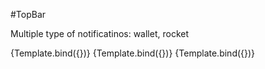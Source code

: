 

<Meta title="Design System/TopBar/Light Mode" component={TopBar} />

#TopBar

Multiple type of notificatinos: wallet, rocket


<Canvas>
  <Story
    name="Top Bar" parameters={{backgrounds: { default: 'dark' }}}
    args={{
      mode: "light",
      name: "Mary Lee",
      photo_url: "https://media.istockphoto.com/photos/beautiful-woman-posing-against-dark-background-picture-id638756792?k=20&m=638756792&s=612x612&w=0&h=PAiwpR6vmkBlctx0kmvGKX3HsBcMdd2PFD4BlEEI7Ac=",
      count_notifications: "0"
    }}
  >
    {Template.bind({})}
  </Story>
  <Story
    name="Top Bar w/ Notifications" parameters={{backgrounds: { default: 'dark' }}}
    args={{
      mode: "light",
      name: "Mary Lee",
      photo_url: "https://media.istockphoto.com/photos/beautiful-woman-posing-against-dark-background-picture-id638756792?k=20&m=638756792&s=612x612&w=0&h=PAiwpR6vmkBlctx0kmvGKX3HsBcMdd2PFD4BlEEI7Ac=",
      count_notifications: "4"
    }}
  >
    {Template.bind({})}
  </Story>
  <Story
    name="Top Bar w/ Notifications (incl. connect wallet)" parameters={{backgrounds: { default: 'dark' }}}
    args={{
      mode: "light",
      name: "Mary Lee",
      photo_url: "https://media.istockphoto.com/photos/beautiful-woman-posing-against-dark-background-picture-id638756792?k=20&m=638756792&s=612x612&w=0&h=PAiwpR6vmkBlctx0kmvGKX3HsBcMdd2PFD4BlEEI7Ac=",
      count_notifications: "4",
      is_connected: "true",
      wallet_balance: "255 cUSD",
      wallet_address: "0x678...469",
    }}
  >
    {Template.bind({})}
  </Story>
</Canvas>